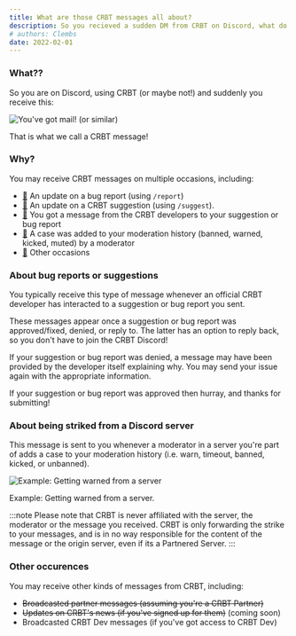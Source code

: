 ```yaml
---
title: What are those CRBT messages all about?
description: So you recieved a sudden DM from CRBT on Discord, what do you do??? This guide is here to help!
# authors: Clembs
date: 2022-02-01
---
```


### What??

So you are on Discord, using CRBT (or maybe not!) and suddenly you receive this:

![You've got mail!](https://cdn.discordapp.com/attachments/639241740800491566/1012810862207176744/unknown.png) (or similar)

That is what we call a CRBT message!

### Why?

You may receive CRBT messages on multiple occasions, including:

- [🔗](#about-bug-reports-or-suggestions) An update on a bug report (using `/report`)
- [🔗](#about-bug-reports-or-suggestions) An update on a CRBT suggestion (using `/suggest`).
- [🔗](#about-bug-reports-or-suggestions) You got a message from the CRBT developers to your suggestion or bug report
- [🔗](#about-being-striked-from-a-discord-server) A case was added to your moderation history (banned, warned, kicked, muted) by a moderator
- [🔗](#other-occurences) Other occasions

### About bug reports or suggestions

You typically receive this type of message whenever an official CRBT developer has interacted to a suggestion or bug report you sent.

These messages appear once a suggestion or bug report was approved/fixed, denied, or reply to. The latter has an option to reply back, so you don't have to join the CRBT Discord!

If your suggestion or bug report was denied, a message may have been provided by the developer itself explaining why. You may send your issue again with the appropriate information.

If your suggestion or bug report was approved then hurray, and thanks for submitting!

### About being striked from a Discord server

This message is sent to you whenever a moderator in a server you're part of adds a case to your moderation history (i.e. warn, timeout, banned, kicked, or unbanned).

![Example: Getting warned from a server](https://cdn.discordapp.com/attachments/639241740800491566/1012812909233049640/unknown.png)

Example: Getting warned from a server.

:::note
Please note that CRBT is never affiliated with the server, the moderator or the message you received. CRBT is only forwarding the strike to your messages, and is in no way responsible for the content of the message or the origin server, even if its a Partnered Server.
:::

### Other occurences

You may receive other kinds of messages from CRBT, including:

- ~~Broadcasted partner messages (assuming you're a CRBT Partner)~~
- ~~Updates on CRBT's news (if you've signed up for them)~~ (coming soon)
- Broadcasted CRBT Dev messages (if you've got access to CRBT Dev)
